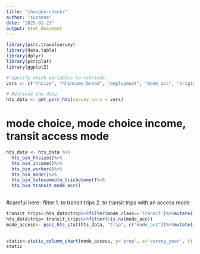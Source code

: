 ```yaml
---
title: "changes-checks"
author: "suzanne"
date: "2025-01-23"
output: html_document
---
```

```r
library(psrc.travelsurvey)
library(data.table)
library(dplyr)
library(psrcplot)
library(ggplot2)

# Specify which variables to retrieve
vars <- c("hhsize", "hhincome_broad", "employment", "mode_acc", "origin_purpose", "dest_purpose", "mode_class", "workplace", "telecommute_freq", "mode_characterization")

# Retrieve the data
hts_data <- get_psrc_hts(survey_vars = vars)
```


# mode choice, mode choice income, transit access mode
```r
hts_data <- hts_data %>% 
  hts_bin_hhsize()%>%
  hts_bin_income()%>%
  hts_bin_worker()%>%
  hts_bin_mode()%>%
  hts_bin_telecommute_trichotomy()%>%
  hts_bin_transit_mode_acc()
  

```
#careful here- filter 1. to transit trips 2. to transit trips with an access mode    
```r
transit_trips<-hts_data$trip%>%filter(mode_class=='Transit')%>%mutate(survey_year=as.integer(survey_year))
hts_data$trip<-transit_trips%>%filter(!is.na(mode_acc))
mode_access<- psrc_hts_stat(hts_data, "trip", c("mode_acc"))%>%mutate(survey_year=as.integer(survey_year))
  

```
        
                          
```r
static<-static_column_chart(mode_access, y='prop', x='survey_year', fill='mode_acc', pos='stack' )
static
```

